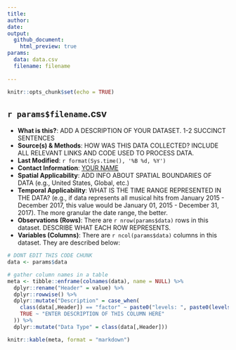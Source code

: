 ```yaml
---
title: 
author: 
date: 
output: 
  github_document:
    html_preview: true
params: 
  data: data.csv
  filename: filename
  
---
```


```r
knitr::opts_chunk$set(echo = TRUE)
```

## `r params$filename`.csv

- **What is this?**: ADD A DESCRIPTION OF YOUR DATASET. 1-2 SUCCINCT SENTENCES
- **Source(s) & Methods**: HOW WAS THIS DATA COLLECTED? INCLUDE ALL RELEVANT LINKS AND CODE USED TO PROCESS DATA.
- **Last Modified**: `r format(Sys.time(), '%B %d, %Y')`
- **Contact Information**: [YOUR NAME](mailto:YOUR-EMAIL@pudding.cool)
- **Spatial Applicability**: ADD INFO ABOUT SPATIAL BOUNDARIES OF DATA (e.g., United States, Global, etc.)
- **Temporal Applicability**: WHAT IS THE TIME RANGE REPRESENTED IN THE DATA? (e.g., if data represents all musical hits from January 2015 - December 2017, this value would be January 01, 2015 - December 31, 2017). The more granular the date range, the better.
- **Observations (Rows)**: There are `r nrow(params$data)` rows in this dataset. DESCRIBE WHAT EACH ROW REPRESENTS.
- **Variables (Columns)**: There are `r ncol(params$data)` columns in this dataset. They are described below:

```r
# DONT EDIT THIS CODE CHUNK
data <- params$data

# gather column names in a table
meta <- tibble::enframe(colnames(data), name = NULL) %>% 
  dplyr::rename("Header" = value) %>% 
  dplyr::rowwise() %>% 
  dplyr::mutate("Description" = case_when(
    class(data[,Header]) == "factor" ~ paste0("levels: ", paste0(levels(data[,Header]), sep = "", collapse = ", ")),
    TRUE ~ "ENTER DESCRIPTION OF THIS COLUMN HERE"
  )) %>% 
  dplyr::mutate("Data Type" = class(data[,Header]))
```

```r
knitr::kable(meta, format = "markdown")
```

